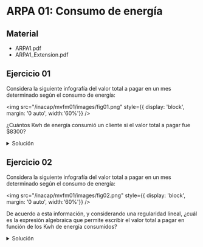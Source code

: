 
# ARPA 01: Consumo de energía

## Material

- <ExternalLink href='/inacap/mvfm01/docs/ARPA11.pdf'>ARPA1.pdf</ExternalLink>
- <ExternalLink href='/inacap/mvfm01/docs/ARPA11_Extension.pdf'>ARPA1_Extension.pdf</ExternalLink>

## Ejercicio 01
Considera la siguiente infografía del valor total a pagar en un mes determinado según el consumo de energía:

<img
	src="/inacap/mvfm01/images/fig01.png"
	style={{ display: 'block', margin: '0 auto', width:'60%'}}
/>
<br/>

¿Cuántos Kwh de energía consumió un cliente si el valor total a pagar fue $8300?

<details>
    <summary>Solución</summary>

1. Se convierte el infograma a tabla, y se determinan los puntos a graficar.

|Cantidad Kwh|Costo mensual|Coordenadas|
|---|---|---|
|1|1100|A = (1, 1100)|
|2|1300|B = (2, 1300)|
|3|1500|C = (3, 1500)|

2. Se genera la función <MathDisplay formula="f(x)" inline={true} /> mediante el comando `AjustePolinómico(l1,n)`
3. Se encuentra el valor de <MathDisplay formula="x" inline={true} /> para <MathDisplay formula="f(x) = 8300" inline={true} /> mediante el comando `Resuelve(f(x) = a)`

<img
	src="/inacap/mvfm01/images/fig03.png"
	style={{ display: 'block', margin: '0 auto', width:'60%'}}
/>
<br/>

<MathDisplay formula="\therefore" inline={true} /> Si el valor total a pagar fue de $8300 , el cliente consumió 37 Kwh.
</details>

## Ejercicio 02
Considera la siguiente infografía del valor total a pagar en un mes determinado según el consumo de energía:

<img
	src="/inacap/mvfm01/images/fig02.png"
	style={{ display: 'block', margin: '0 auto', width:'60%'}}
/>
<br/>

De acuerdo a esta información, y considerando una regularidad lineal, ¿cuál es la expresión algebraica que permite escribir el valor total a pagar en función de los Kwh de energía consumidos?

<details>
    <summary>Solución</summary>

1. Se convierte el infograma a tabla, y se determinan los puntos a graficar.

|Cantidad Kwh|Costo mensual|Coordenadas|
|---|---|---|
|2|1400|A = (2, 1400)|
|5|1800|B = (5, 1800)|


2. Se genera la función <MathDisplay formula="f(x)" inline={true} /> mediante el comando `AjustePolinómico(l1,n)`

<img
	src="/inacap/mvfm01/images/fig04.png"
	style={{ display: 'block', margin: '0 auto', width:'60%'}}
/>
<br/>

<MathDisplay formula="\therefore" inline={true} /> La expresión algebraica que permite escribir el valor total a pagar en función de los Kwh consumidos es:

<MathDisplay formula=
    "f(x) \approx 133,33 \cdot x + 1133,33" />

Donde:

- <MathDisplay formula="f(x)" inline={true} /> es el valor total mensual a pagar.
- <MathDisplay formula="x" inline={true} /> es la cantidad de Kwh consumida al mes.

</details>

